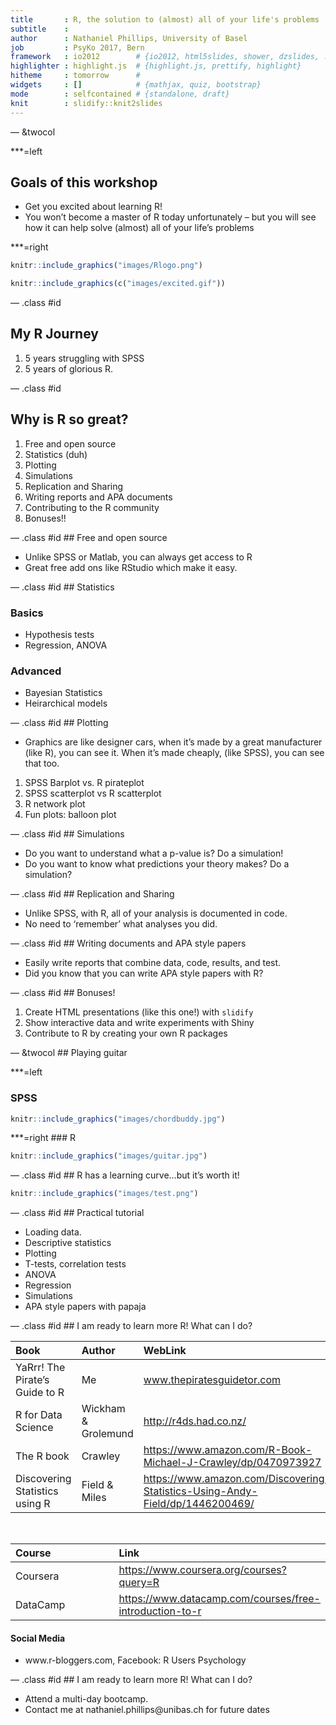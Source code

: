 ```yaml
---
title       : R, the solution to (almost) all of your life's problems
subtitle    : 
author      : Nathaniel Phillips, University of Basel
job         : PsyKo 2017, Bern
framework   : io2012        # {io2012, html5slides, shower, dzslides, ...}
highlighter : highlight.js  # {highlight.js, prettify, highlight}
hitheme     : tomorrow      # 
widgets     : []            # {mathjax, quiz, bootstrap}
mode        : selfcontained # {standalone, draft}
knit        : slidify::knit2slides
---
```


--- &twocol

***=left

## Goals of this workshop

- Get you excited about learning R!
- You won't become a master of R today unfortunately -- but you will see how it can help solve (almost) all of your life's problems

***=right

```r
knitr::include_graphics("images/Rlogo.png")

```

```r
knitr::include_graphics(c("images/excited.gif"))
```


--- .class #id 

## My R Journey

1. 5 years struggling with SPSS
2. 5 years of glorious R.

--- .class #id 

## Why is R so great?

1. Free and open source
2. Statistics (duh)
3. Plotting
4. Simulations
5. Replication and Sharing
6. Writing reports and APA documents
7. Contributing to the R community
8. Bonuses!!

--- .class #id 
## Free and open source

- Unlike SPSS or Matlab, you can always get access to R
- Great free add ons like RStudio which make it easy.

--- .class #id 
## Statistics

### Basics
- Hypothesis tests
- Regression, ANOVA

### Advanced
- Bayesian Statistics
- Heirarchical models

--- .class #id 
## Plotting

- Graphics are like designer cars, when it's made by a great manufacturer (like R), you can see it. When it's made cheaply, (like SPSS), you can see that too.

1. SPSS Barplot vs. R pirateplot
2. SPSS scatterplot vs R scatterplot
3. R network plot
4. Fun plots: balloon plot


--- .class #id 
## Simulations

- Do you want to understand what a p-value is? Do a simulation!
- Do you want to know what predictions your theory makes? Do a simulation?

--- .class #id 
## Replication and Sharing

- Unlike SPSS, with R, all of your analysis is documented in code.
- No need to 'remember' what analyses you did.

--- .class #id 
## Writing documents and APA style papers

- Easily write reports that combine data, code, results, and test.
- Did you know that you can write APA style papers with R?

--- .class #id 
## Bonuses!

1. Create HTML presentations (like this one!) with `slidify`
2. Show interactive data and write experiments with Shiny
3. Contribute to R by creating your own R packages

--- &twocol
## Playing guitar

***=left

### SPSS
```r
knitr::include_graphics("images/chordbuddy.jpg")
```

***=right
### R
```r
knitr::include_graphics("images/guitar.jpg")
```


--- .class #id 
## R has a learning curve...but it's worth it!

```r
knitr::include_graphics("images/test.png")
```

--- .class #id 
## Practical tutorial

- Loading data.
- Descriptive statistics
- Plotting
- T-tests, correlation tests
- ANOVA
- Regression
- Simulations
- APA style papers with papaja

--- .class #id 
## I am ready to learn more R! What can I do?

| Book | Author | WebLink |
|:------|:------|:------|
| YaRrr! The Pirate's Guide to R|Me | [www.thepiratesguidetor.com](www.thepiratesguidetor.com) |
| R for Data Science|Wickham & Grolemund | [http://r4ds.had.co.nz/](http://r4ds.had.co.nz/)
| The R book | Crawley | [https://www.amazon.com/R-Book-Michael-J-Crawley/dp/0470973927](https://www.amazon.com/R-Book-Michael-J-Crawley/dp/0470973927) |
| Discovering Statistics using R | Field & Miles | [https://www.amazon.com/Discovering-Statistics-Using-Andy-Field/dp/1446200469/](https://www.amazon.com/Discovering-Statistics-Using-Andy-Field/dp/1446200469/) |

<br>

| Course | Link |
|:------|:------|
|Coursera|[https://www.coursera.org/courses?query=R](https://www.coursera.org/courses?query=R) |
|DataCamp |[https://www.datacamp.com/courses/free-introduction-to-r](https://www.datacamp.com/courses/free-introduction-to-r)|

#### Social Media
- www.r-bloggers.com, Facebook: R Users Psychology


--- .class #id 
## I am ready to learn more R! What can I do?

- Attend a multi-day bootcamp.
- Contact me at nathaniel.phillips@unibas.ch for future dates

